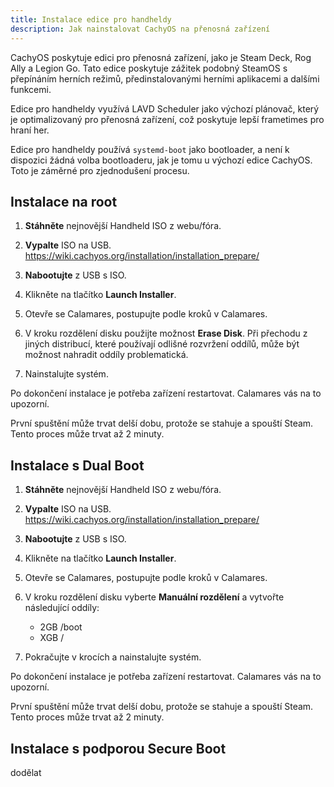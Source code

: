 ```yaml
---
title: Instalace edice pro handheldy
description: Jak nainstalovat CachyOS na přenosná zařízení
---
```



CachyOS poskytuje edici pro přenosná zařízení, jako je Steam Deck, Rog Ally a Legion Go. Tato edice poskytuje zážitek podobný SteamOS s přepínáním herních režimů, předinstalovanými herními aplikacemi a dalšími funkcemi.

Edice pro handheldy využívá LAVD Scheduler jako výchozí plánovač, který je optimalizovaný pro přenosná zařízení, což poskytuje lepší frametimes pro hraní her.

Edice pro handheldy používá `systemd-boot` jako bootloader, a není k dispozici žádná volba bootloaderu, jak je tomu u výchozí edice CachyOS. Toto je záměrné pro zjednodušení procesu.

## Instalace na root

<Steps>

1. **Stáhněte** nejnovější Handheld ISO z webu/fóra.

2. **Vypalte** ISO na USB. https://wiki.cachyos.org/installation/installation_prepare/

3. **Nabootujte** z USB s ISO.

4. Klikněte na tlačítko **Launch Installer**.

5. Otevře se Calamares, postupujte podle kroků v Calamares.

6. V kroku rozdělení disku použijte možnost **Erase Disk**. Při přechodu z jiných distribucí, které používají odlišné rozvržení oddílů, může být možnost nahradit oddíly problematická.

7. Nainstalujte systém.

</Steps>

Po dokončení instalace je potřeba zařízení restartovat. Calamares vás na to upozorní.

První spuštění může trvat delší dobu, protože se stahuje a spouští Steam. Tento proces může trvat až 2 minuty.

## Instalace s Dual Boot

<Steps>

1. **Stáhněte** nejnovější Handheld ISO z webu/fóra.

2. **Vypalte** ISO na USB. https://wiki.cachyos.org/installation/installation_prepare/

3. **Nabootujte** z USB s ISO.

4. Klikněte na tlačítko **Launch Installer**.

5. Otevře se Calamares, postupujte podle kroků v Calamares.

6. V kroku rozdělení disku vyberte **Manuální rozdělení** a vytvořte následující oddíly:

    - 2GB /boot
    - XGB /

7. Pokračujte v krocích a nainstalujte systém.

</Steps>

Po dokončení instalace je potřeba zařízení restartovat. Calamares vás na to upozorní.

První spuštění může trvat delší dobu, protože se stahuje a spouští Steam. Tento proces může trvat až 2 minuty.

## Instalace s podporou Secure Boot

dodělat
